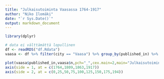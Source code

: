 ```yaml
---
title: "Julkaisutoiminta Vaasassa 1764-1917"
author: "Niko Ilomäki"
date: "`r Sys.Date()`"
output: markdown_document
---
```


```r
library(dplyr)
```

```r
# data ei välttämättä lopullinen
df <- readRDS("df.Rdata")
vaasa <- df %>% filter(city == "Vaasa") %>% group_by(published_in) %>% tally() %>% arrange(published_in)
```

```r
plot(vaasa$published_in,vaasa$n,pch="_",cex.main=2,main="Julkaisutoiminta Vaasassa 1764-1917",cex.lab=1.5,xlab="vuosi",ylab="dokumenttia",axes=FALSE)
axis(side = 1, at = c(1764,1809,1863,1917))
axis(side = 2, at = c(0,25,50,75,100,125,150,175,194))
```
